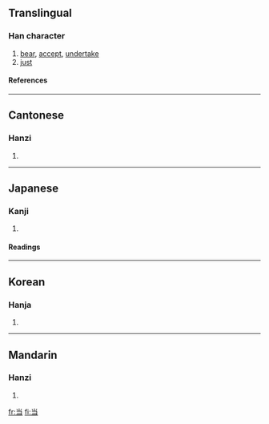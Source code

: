 {{see|噹|當}}

==Translingual==
===Han character===
{{Han char|rn=58|rad=小|as=03|sn=6|four=|canj=火尸一 (FSM)}}
# [[bear]], [[accept]], [[undertake]]
# [[just]]
====References====
{{Han ref|kx=0297.061|dkj=09913|dj=0591.090|hdz=10562.120|uh=5F53|ud=24403}}
----
==Cantonese==
===Hanzi===
{{yue-hanzi|jyut=|y=dong1}}
# {{defn|Cantonese}}
----
==Japanese==
===Kanji===
{{ja-kanji|grade=2|rs=小03}}
# {{defn|Japanese}} 
====Readings====
{{ja-readings|on=[[とう]] (tō)|kun=[[あたる]] (ataru), [[あてる]] (ateru), [[あて]] (ate)}}
  
----
==Korean==
===Hanja===
{{ko-hanja|hangeul=당|eumhun=|rv=dang|mr=tang|y=tang}}
# {{defn|Korean}}
----
==Mandarin==
===Hanzi===
{{cmn-hanzi|tra=[[噹]], [[當]]|pin=[[dāng]] ([[dang1]]), [[dàng]] ([[dang4]])|wg=tang<sup>1</sup>, tang<sup>4</sup>}}
# {{defn|Mandarin}}
 

[[fr:当]]
[[fi:当]]
